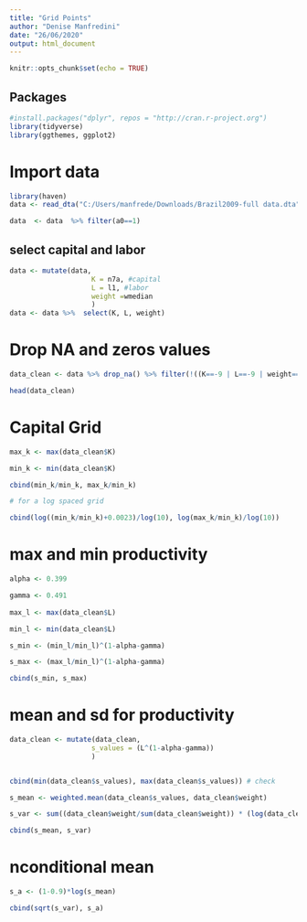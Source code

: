 ```yaml
---
title: "Grid Points"
author: "Denise Manfredini"
date: "26/06/2020"
output: html_document
---
```


```r
knitr::opts_chunk$set(echo = TRUE)
```


## Packages
```r
#install.packages("dplyr", repos = "http://cran.r-project.org")
library(tidyverse)
library(ggthemes, ggplot2)
```

# Import data
```r
library(haven)
data <- read_dta("C:/Users/manfrede/Downloads/Brazil2009-full data.dta")

data  <- data  %>% filter(a0==1)
```



## select capital and labor

```r
data <- mutate(data,
                    K = n7a, #capital
                    L = l1, #labor
                    weight =wmedian
                    ) 
data <- data %>%  select(K, L, weight) 
```

# Drop NA and zeros values
```r
data_clean <- data %>% drop_na() %>% filter(!((K==-9 | L==-9 | weight==-9))) %>% filter(!((K<=0 | L<=0 | weight<=0)))

head(data_clean)
```

# Capital Grid

```r
max_k <- max(data_clean$K)

min_k <- min(data_clean$K)

cbind(min_k/min_k, max_k/min_k)

# for a log spaced grid

cbind(log((min_k/min_k)+0.0023)/log(10), log(max_k/min_k)/log(10))
```

# max and min productivity

```r
alpha <- 0.399

gamma <- 0.491
  
max_l <- max(data_clean$L)

min_l <- min(data_clean$L)

s_min <- (min_l/min_l)^(1-alpha-gamma)

s_max <- (max_l/min_l)^(1-alpha-gamma)

cbind(s_min, s_max)

```

# mean and sd for productivity

```r
data_clean <- mutate(data_clean,
                    s_values = (L^(1-alpha-gamma))
                    ) 


cbind(min(data_clean$s_values), max(data_clean$s_values)) # check 

s_mean <- weighted.mean(data_clean$s_values, data_clean$weight)

s_var <- sum((data_clean$weight/sum(data_clean$weight)) * (log(data_clean$s_values) - log(s_mean))^2)

cbind(s_mean, s_var)

```
# nconditional mean

```r
s_a <- (1-0.9)*log(s_mean)

cbind(sqrt(s_var), s_a)

```